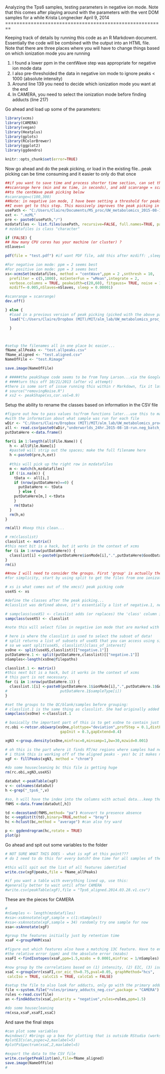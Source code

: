 
Analyzing the Tps6 samples, testing parameters in negative ion mode. Note that this comes
after playing around with the parameters with the vent DOM samples for a while
Krista Longnecker
April 9, 2014
========================================================

Keeping track of details by running this code as an R Markdown document. Essentially the code will be combined with the output into an HTML file. Note that there are three places where you will have to change
things based on which ionization mode you are running

1. I found a lower ppm in the centWave step was appropriate for negative ion mode data
2. I also pre-thresholded the data in negative ion mode to ignore peaks < 1000 (absolute intensity)
3. Around line 139 you need to decide which ionization mode you want at the end
4. In CAMERA, you need to select the ionization mode before finding adducts (line 217)

Go ahead and load up some of the parameters:
```r
library(xcms)
library(CAMERA)
library(vegan)
library(Heatplus)
library(gplots)
library(RColorBrewer)
library(ggplot2)
library(ggdendro)


```

```r

knitr::opts_chunk$set(error=TRUE)

```

Now go ahead and do the peak picking, or load in the existing file...peak picking can be time consuming and it easier to only do that once

```r

##if you want to save time and process shorter time section, can set the 
##scanrange here (min and mx time, in seconds), and add scanrange = scanrange
##to the centWave peak picking below
#scanrange=c(100,300)
##Note: in negative ion mode, I have been setting a threshold for peaks in MSconvert before
##I even get to this step. This massively improves the peak picking in XCMS
usePath <- "C:/Users/Claire/Documents/MS_proc/UW_metabolomics_2015-08-18/files_to_process/2015-09-09.neg_batch_5percent"
ext <- ".mzML"
pre <- paste0(usePath,"/")
mzdatafiles <- list.files(usePath, recursive=FALSE, full.names=TRUE, pattern=paste0("\\", ext))
# mzdatafiles is class "character"

if (FALSE) {
## How many CPU cores has your machine (or cluster) ?
nSlaves=4

pdf(file = "test.pdf") #if want PDF file, add this after mzdiff: ,sleep = 0.0001 and uncomment dev.off()

#For negative ion mode: ppm = 2 seems best
#For positive ion mode: ppm = 3 seems best
xs<-xcmsSet(mzdatafiles, method = "centWave",ppm = 2 ,snthresh = 10,
  prefilter = c(5,1000), mzCenterFun = "wMean",integrate = 2, 
  verbose.columns = TRUE, peakwidth=c(20,60), fitgauss= TRUE, noise = 1000, 
  mzdiff=-0.005,nSlaves=nSlaves, sleep = 0.00001)

#scanrange = scanrange)
dev.off()

} else { 
  #load in a previous version of peak picking (picked with the above parameters)
  load("C:/Users/Claire/Dropbox (MIT)/MIT/alm_lab/UW_metabolomics_proc_shared/alignment_results/underworlds_24hr.2015-08-18-run.neg_batch_5percent.neg.proc-2015-09-09.Rimage")

  }



#setup the filenames all in one place bc easier...
fName_allPeaks <- "test.allpeaks.csv"
fName_aligned <- "test.aligned.csv"
NameOfFile <- "test.Rimage"

save.image(NameOfFile)

# #####the peakShape code seems to be from Tony Larson...via the Google Groups forum  
# ####turn this off 10/21/2013 (after v1 attempt)
#there is some sort of issue running this within r Markdown, fix it later
# source("removingNoise.R")  
# xs2 <- peakShape(xs,cor.val=0.9)


```

Setup the ability to rename the classes based on information in the CSV file

```r
#figure out how to pass values to/from functions later...use this to match the files 
#with the information about what sample was run for each file
wDir <- "C:/Users/Claire/Dropbox (MIT)/MIT/alm_lab/UW_metabolomics_proc_shared/alignment_results/"
all <- read.csv(paste0(wDir,"underworlds_24hr.2015-08-18-run.neg_batch_5percent.neg.proc-2015-09-09.sequence_file.csv"))
putDataHere <-data.frame()

for(i in 1:length(all$File.Name)) {
  h <- all$File.Name[i]
  #paste0 will strip out the spaces; make the full filename here    
  h <-paste0(pre,h,ext)
  
  #this will pick up the right row in mzdatafiles
  m <- match(h,mzdatafiles)
  if (!is.na(m)) {
    tData <- all[i,]
    if (nrow(putDataHere)==0) {
      putDataHere <- tData
      } else {
    putDataHere[m,] <-tData
    }
    rm(tData)
  }   
  rm(h,m)
}   

rm(all) #keep this clean...

# rm(classlist) 
classlist <- matrix()
#this next bit is a hack, but it works in the context of xcms
for (i in 1:nrow(putDataHere)) {
  classlist[i] <-paste0(putDataHere$ionMode[i],".",putDataHere$GoodData[i])
}
rm(i)


```


```r
     
##now I will need to consider the groups. First 'group' is actually the ionization mode
#for simplicity, start by using split to get the files from one ionization mode  

# xs is what comes out of the xmcs() peak picking code
useXS <- xs

#define the classes after the peak picking...
#classlist was defined above, it's essentially a list of negative.1, negative.0, positive.1, postive.0 strings, corresponding to each sample

# sampclass(useXS) <- classlist adds (or replaces) the 'class' column in useXS with what's in classlist
sampclass(useXS) <- classlist 

#note this will select files in negative ion mode that are marked with '1' in the GoodData column

# here is where the classlist is used to select the subset of data!
# split returns a list of subsets of useXS that you can access using simple brackets
# so we want split(useXS, classlist)[class_of_interest]
xsOne <- split(useXS,classlist)[["negative.1"]]
putDataHere.1 <- split(putDataHere,classlist)[["negative.1"]]
nSamples<-length(xsOne@filepaths)

classlist.1 <- matrix()
#this next bit is a hack, but it works in the context of xcms
# this part is not necessary.
for (i in 1:nrow(putDataHere.1)) {
  classlist.1[i] <-paste0(putDataHere.1$ionMode[i],".",putDataHere.1$GoodData[i])#,".",
#                        putDataHere.1$sampleType[i])
}

#set the groups to the QC/blank/samples before grouping:
# classlist.1 is the same thing as classlist. She had originally added another .sampleType suffix to the values in the list but commented it out. So it's the same thing
sampclass(xsOne) <-classlist.1

# basically the important part of this is to get xsOne to contain just the batch of samples we wanna align
rc.obi <-retcor.obiwarp(xsOne,plottype="deviation",profStep = 0.1,distFunc = "cor", 
                         gapInit = 0.3,gapExtend=0.4)    

xgN3 <-group.density(xsOne,minfrac=0,minsamp=1,bw=30,mzwid=0.001)     

# oh this is the part where it finds RT/mz regions where samples had no peaks, and integrates over that region to make up a peak regardless
# i think this is working off of the aligned peaks - yes! bc it makes no sense to fill in peaks from totally different samples that have totally differnet peaks
xgF <- fillPeaks(xgN3, method = "chrom")                              

#do some housecleaning bc this file is getting huge
rm(rc.obi,xgN3,useXS)

```

```r
dataOut <-peakTable(xgF)
v <- colnames(dataOut)
h <-grep("_tps6_",v)

#so, h will have the index into the columns with actual data...keep those for the NMS
fNMS <-data.frame(dataOut[,h])

td <-decostand(fNMS,method= "pa") #convert to presence absence
bc <-vegdist(t(td),binary=TRUE,method = "bray")
hc <-hclust(bc,method = "average") #can also try ward

p <- ggdendrogram(hc,rotate = TRUE)
plot(p)

```

Go ahead and spit out some variables to the folder

```r

# NOT SURE WHAT THIS DOES - what is xgF at this point???
# do I need to do this for every batch? One time for all samples of the same mode?

#this will spit out the list of all features identified
write.csv(xgF@peaks,file = fName_allPeaks)

#if you want a table with everything lined up, use this:
#generally better to wait until after CAMERA
#write.csv(peakTable(xgF),file = "Tps6_aligned.2014.03.28.v1.csv")

```

These are the pieces for CAMERA
      
```r
#
#nSamples <- length(mzdatafiles)
#xsa<-xsAnnotate(xgF,sample = c(1:nSamples))
#xsa<-xsAnnotate(xgF,sample = 34) randomly try one sample for now
xsa<-xsAnnotate(xgF)

#group the features initially just by retention time
xsaF <-groupFWHM(xsa)

#figure out which features also have a matching 13C feature. Have to enter both 
#the relative error (ppm) and the absolute error (mzabs)
xsaFI <-findIsotopes(xsaF,ppm=1.5,mzabs = 0.0001,minfrac = 1/nSamples)

#now group by the correlations based on (1) intensity, (2) EIC, (3) isotopes...
xsaC <-groupCorr(xsaFI,cor_eic_th=0.75,pval=0.05, graphMethod="hcs",
 calcIso = TRUE, calcCiS = TRUE, calcCaS = FALSE)

#setup the file to also look for adducts, only go with the primary adducts for the moment
file <-system.file("rules/primary_adducts_neg.csv",package = "CAMERA")
rules <-read.csv(file)
an <-findAdducts(xsaC,polarity = "negative",rules=rules,ppm=1.5)

#do some housecleaning
rm(xsa,xsaF,xsaFI,xsaC)
```


And save the final steps

```r
#can plot some variables       
#windows() #brings up a box for plotting that is outside RStudio (works better here)
#plotEICs(an,pspec=2,maxlabel=5)
#plotPsSpectrum(xsaC,2,maxlabel=5)

#export the data to the CSV file
write.csv(getPeaklist(an),file=fName_aligned) 
save.image(NameOfFile)
#


```

